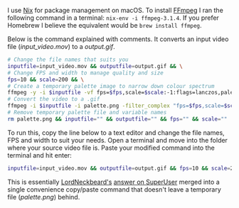 
<Post title="Using FFmpeg to convert video to gif on macOS" date="November 4, 2016">

I use [Nix][nix] for package management on macOS. To install [FFmpeg][ffmpeg] I ran the following
command in a terminal: `nix-env -i ffmpeg-3.1.4`. If you prefer Homebrew I believe the equivalent
would be `brew install ffmpeg`.

Below is the command explained with comments. It converts an input video file (*input_video.mov*)
to a *output.gif*.

```bash
# Change the file names that suits you
inputfile=input_video.mov && outputfile=output.gif && \
# Change FPS and width to manage quality and size
fps=10 && scale=200 && \
# Create a temporary palette image to narrow down colour spectrum
ffmpeg -y -i $inputfile -vf fps=$fps,scale=$scale:-1:flags=lanczos,palettegen palette.png && \
# Convert the video to a .gif
ffmpeg -i $inputfile -i palette.png -filter_complex "fps=$fps,scale=$scale:-1:flags=lanczos[x];[x][1:v]paletteuse" $outputfile && \
# Remove temporary palette file and variable names
rm palette.png && inputfile="" && outputfile="" && fps="" && scale=""
```

To run this, copy the line below to a text editor and change the file names, FPS and width to suit
your needs. Open a terminal and move into the folder where your source video file is. Paste your
modified command into the terminal and hit enter:

```bash
inputfile=input_video.mov && outputfile=output.gif && fps=10 && scale=200 && ffmpeg -y -i $inputfile -vf fps=$fps,scale=$scale:-1:flags=lanczos,palettegen palette.png && ffmpeg -i $inputfile -i palette.png -filter_complex "fps=$fps,scale=$scale:-1:flags=lanczos[x];[x][1:v]paletteuse" $outputfile && rm palette.png && inputfile="" && outputfile="" && fps="" && scale=""
```

This is essentially [LordNeckbeard's][lordneckbeard] [answer on SuperUser][soa] merged into a
single convenience copy/paste command that doesn't leave a temporary file (*palette.png*) behind.

<!-- Todo: figure out how to do videos in Markdown
[video autoplay="true" loop="true" preload="auto" width="1312" height="1076" mp4="http://jonrh.is/wp-content/uploads/2016/11/ffmpeg_video_to_gif_demo.mp4"][/video]
-->


[nix]: https://nixos.org/nix/
[ffmpeg]: https://ffmpeg.org/
[lordneckbeard]: http://superuser.com/users/110524/lordneckbeard
[soa]: http://superuser.com/a/556031

</Post>